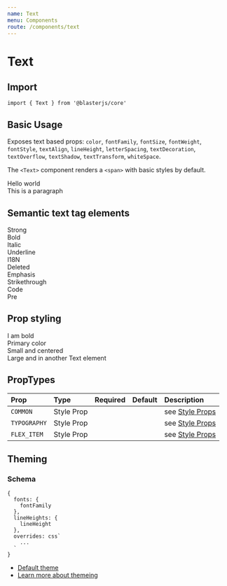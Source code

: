 ```yaml
---
name: Text
menu: Components
route: /components/text
---
```



# Text

## Import
`import { Text } from '@blasterjs/core'`

## Basic Usage

Exposes text based props: `color`, `fontFamily`, `fontSize`, `fontWeight`,
`fontStyle`, `textAlign`, `lineHeight`, `letterSpacing`, `textDecoration`,
`textOverflow`, `textShadow`, `textTransform`, `whiteSpace`.

The `<Text>` component renders a `<span>` with basic styles by default.

<Playground>
  <Text>Hello world</Text>
  <br />
  <Text as="p">This is a paragraph</Text>
</Playground>

## Semantic text tag elements

<Playground>
  <Text as="strong">Strong</Text>
  <br />
  <Text as="b">Bold</Text>
  <br />
  <Text as="i">Italic</Text>
  <br />
  <Text as="u">Underline</Text>
  <br />
  <Text as="abbr">I18N</Text>
  <br />
  <Text as="del">Deleted</Text>
  <br />
  <Text as="em">Emphasis</Text>
  <br />
  <Text as="s">Strikethrough</Text>
  <br />
  <Text as="code">Code</Text>
  <br />
  <Text as="pre">Pre</Text>
</Playground>

## Prop styling

<Playground>
  <Text fontWeight="bold">I am bold</Text>
  <br />
  <Text color="primary">Primary color</Text>
  <br />
  <Text textAlign="center" fontSize="12px" as="p">Small and centered</Text>
  <br />
  <Text fontSize={4}>Large and in <Text fontWeight="bold">another Text element</Text></Text>
</Playground>

## PropTypes

| Prop | Type | Required | Default | Description |
|:-----|:-----|:---------|:--------|:------------|
| `COMMON` | Style Prop |  |  | see [Style Props](/style-props) |
| `TYPOGRAPHY` | Style Prop |  |  | see [Style Props](/style-props) |
| `FLEX_ITEM` | Style Prop |  |  | see [Style Props](/style-props) |


## Theming

### Schema
```
{
  fonts: {
    fontFamily
  },
  lineHeights: {
    lineHeight
  },
  overrides: css`
    ...
  `
}
```

- [Default theme](https://github.com/raster-foundry/blasterjs/tree/master/packages/core/theme/components/text)
- [Learn more about themeing](/blaster-theme)
